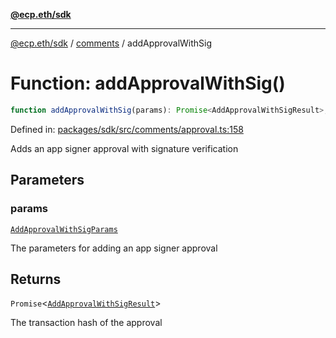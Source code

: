 [**@ecp.eth/sdk**](../../index.mdx)

***

[@ecp.eth/sdk](/sdk-reference/index.mdx) / [comments](/sdk-reference/comments/index.mdx) / addApprovalWithSig

# Function: addApprovalWithSig()

```ts
function addApprovalWithSig(params): Promise<AddApprovalWithSigResult>;
```

Defined in: [packages/sdk/src/comments/approval.ts:158](https://github.com/ecp-eth/comments-monorepo/blob/main/packages/sdk/src/comments/approval.ts#L158)

Adds an app signer approval with signature verification

## Parameters

### params

[`AddApprovalWithSigParams`](/sdk-reference/comments/type-aliases/AddApprovalWithSigParams.mdx)

The parameters for adding an app signer approval

## Returns

`Promise`\<[`AddApprovalWithSigResult`](/sdk-reference/comments/type-aliases/AddApprovalWithSigResult.mdx)\>

The transaction hash of the approval
